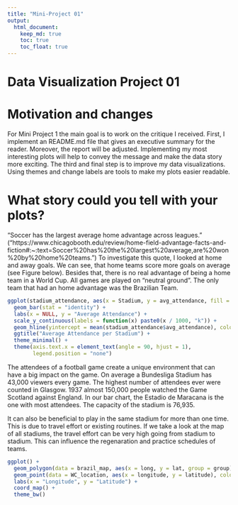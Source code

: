 ```yaml
---
title: "Mini-Project 01"
output: 
  html_document:
    keep_md: true
    toc: true
    toc_float: true
---
```


# Data Visualization Project 01

# Motivation and changes

For Mini Project 1 the main goal is to work on the critique I received. First, I implement an README.md file that gives an executive summary for the reader. Moreover, the report will be adjusted. Implementing my most interesting plots will help to convey the message and make the data story more exciting. The third and final step is to improve my data visualizations. Using themes and change labels are tools to make my plots easier readable.

# What story could you tell with your plots?

"Soccer has the largest average home advantage across leagues." ("https://www.chicagobooth.edu/review/home-field-advantage-facts-and-fiction#:~:text=Soccer%20has%20the%20largest%20average,are%20won%20by%20home%20teams.") To investigate this quote, I looked at home and away goals. We can see, that home teams score more goals on average (see Figure below). Besides that, there is no real advantage of being a home team in a World Cup. All games are played on "neutral ground". The only team that had an home advantage was the Brazilian Team.

```r
ggplot(stadium_attendance, aes(x = Stadium, y = avg_attendance, fill = Stadium)) +
  geom_bar(stat = "identity") +
  labs(x = NULL, y = "Average Attendance") +
  scale_y_continuous(labels = function(x) paste0(x / 1000, "k")) +
  geom_hline(yintercept = mean(stadium_attendance$avg_attendance), color = "red", linetype = "dashed") +
  ggtitle("Average Attendance per Stadium") + 
  theme_minimal() +
  theme(axis.text.x = element_text(angle = 90, hjust = 1),
        legend.position = "none")
```

The attendees of a football game create a unique environment that can have a big impact on the game. On average a Bundesliga Stadium has 43,000 viewers every game. The highest number of attendees ever were counted in Glasgow. 1937 almost 150,000 people watched the Game Scotland against England. In our bar chart, the Estadio de Maracana is the one with most attendees. The capacity of the stadium is 76,935.

It can also be beneficial to play in the same stadium for more than one time. This is due to travel effort or existing routines. If we take a look at the map of all stadiums, the travel effort can be very high going from stadium to stadium. This can influence the regenaration and practice schedules of teams.

```r
ggplot() +
  geom_polygon(data = brazil_map, aes(x = long, y = lat, group = group), fill = "lightgray", color = "white") +
  geom_point(data = WC_location, aes(x = longitude, y = latitude), color = "red", size = 3) +
  labs(x = "Longitude", y = "Latitude") +
  coord_map() +
  theme_bw()
```

